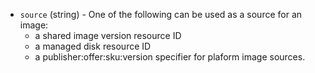 <!-- Code generated from the comments of the Config struct in builder/azure/chroot/builder.go; DO NOT EDIT MANUALLY -->

- `source` (string) - One of the following can be used as a source for an image:
  - a shared image version resource ID
  - a managed disk resource ID
  - a publisher:offer:sku:version specifier for plaform image sources.

<!-- End of code generated from the comments of the Config struct in builder/azure/chroot/builder.go; -->
